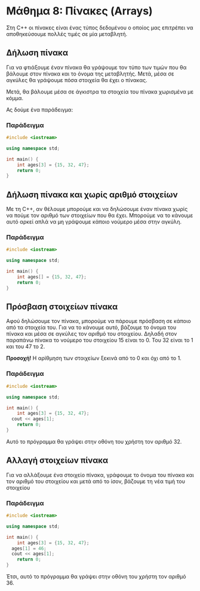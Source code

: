 # Μάθημα 8: Πίνακες (Arrays)

Στη C++ οι πίνακες είναι ένας τύπος δεδομένου ο οποίος μας επιτρέπει να αποθηκεύσουμε πολλές τιμές σε μία μεταβλητή.

## Δήλωση πίνακα

Για να φτιάξουμε έναν πίνακα θα γράψουμε τον τύπο των τιμών που θα βάλουμε στον πίνακα και το όνομα της μεταβλητής.
Μετά, μέσα σε αγκύλες θα γράψουμε πόσα στοιχεία θα έχει ο πίνακας.

Μετά, θα βάλουμε μέσα σε άγκιστρα τα στοιχεία του πίνακα χωρισμένα με κόμμα.

Ας δούμε ένα παράδειγμα:

### Παράδειγμα

```cpp
#include <iostream>

using namespace std;

int main() {
	int ages[3] = {15, 32, 47};
	return 0;
}
```

## Δήλωση πίνακα και χωρίς αριθμό στοιχείων

Με τη C++, αν θέλουμε μπορούμε και να δηλώσουμε έναν πίνακα χωρίς να πούμε τον αριθμό των στοιχείων που θα έχει.
Μπορούμε να το κάνουμε αυτό αρκεί απλά να μη γράψουμε κάποιο νούμερο μέσα στην αγκύλη.

### Παράδειγμα

```cpp
#include <iostream>

using namespace std;

int main() {
	int ages[] = {15, 32, 47};
	return 0;
}
```

## Πρόσβαση στοιχείων πίνακα

Αφού δηλώσουμε τον πίνακα, μπορούμε να πάρουμε πρόσβαση σε κάποιο από τα στοιχεία του.
Για να το κάνουμε αυτό, βάζουμε το όνομα του πίνακα και μέσα σε αγκύλες τον αριθμό του στοιχείου.
Δηλαδή στον παραπάνω πίνακα το νούμερο του στοιχείου 15 είναι το 0. Του 32 είναι το 1
και του 47 το 2.

**Προσοχή!** Η αρίθμηση των στοιχείων ξεκινά από το 0 και όχι από το 1.

### Παράδειγμα

```cpp
#include <iostream>

using namespace std;

int main() {
	int ages[3] = {15, 32, 47};
  cout << ages[1];
	return 0;
}
```

Αυτό το πρόγραμμα θα γράψει στην οθόνη του χρήστη τον αριθμό 32.

## Αλλαγή στοιχείων πίνακα

Για να αλλάξουμε ένα στοιχείο πίνακα, γράφουμε το όνομα του πίνακα και τον αριθμό του στοιχείου
και μετά από το ίσον, βάζουμε τη νέα τιμή του στοιχείου

### Παράδειγμα

```cpp
#include <iostream>

using namespace std;

int main() {
	int ages[3] = {15, 32, 47};
  ages[1] = 46;
  cout << ages[1];
	return 0;
}
```

Έτσι, αυτό το πρόγραμμα θα γράψει στην οθόνη του χρήστη τον αριθμό 36.